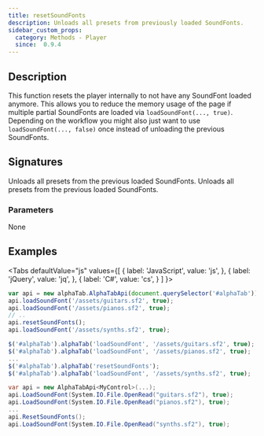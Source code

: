 ```yaml
---
title: resetSoundFonts
description: Unloads all presets from previously loaded SoundFonts. 
sidebar_custom_props:
  category: Methods - Player
  since:  0.9.4
---
```


<SinceBadge since="0.9.4" />


## Description
This function resets the player internally to not have any SoundFont loaded anymore. This allows you to reduce the memory usage of the page
if multiple partial SoundFonts are loaded via `loadSoundFont(..., true)`. Depending on the workflow you might also just want to use `loadSoundFont(..., false)` once 
instead of unloading the previous SoundFonts. 

## Signatures

<TypeTable>
    <TypeRow type="js" name="function resetSoundFonts()">
        Unloads all presets from the previous loaded SoundFonts.
    </TypeRow>
    <TypeRow type="net" name="void ResetSoundFonts()">
        Unloads all presets from the previous loaded SoundFonts.
    </TypeRow>
</TypeTable>

### Parameters
None

## Examples

<Tabs
  defaultValue="js"
  values={[
    { label: 'JavaScript', value: 'js', },
    { label: 'jQuery', value: 'jq', },
    { label: 'C#', value: 'cs', }
  ]
}>
<TabItem value="js">

```js
var api = new alphaTab.AlphaTabApi(document.querySelector('#alphaTab'));
api.loadSoundFont('/assets/guitars.sf2', true);
api.loadSoundFont('/assets/pianos.sf2', true);
// ..
api.resetSoundFonts();
api.loadSoundFont('/assets/synths.sf2', true);
```

</TabItem>
<TabItem value="jq">

```js
$('#alphaTab').alphaTab('loadSoundFont', '/assets/guitars.sf2', true);
$('#alphaTab').alphaTab('loadSoundFont', '/assets/pianos.sf2', true);
...
$('#alphaTab').alphaTab('resetSoundFonts');
$('#alphaTab').alphaTab('loadSoundFont', '/assets/synths.sf2', true);
```

</TabItem>
<TabItem value="cs">

```csharp
var api = new AlphaTabApi<MyControl>(...);
api.LoadSoundFont(System.IO.File.OpenRead("guitars.sf2"), true);
api.LoadSoundFont(System.IO.File.OpenRead("pianos.sf2"), true);
...
api.ResetSoundFonts();
api.LoadSoundFont(System.IO.File.OpenRead("synths.sf2"), true);
```

</TabItem>
</Tabs>